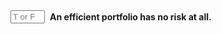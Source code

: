 
::: {.question-block}

<form onsubmit="event.preventDefault(); checkAnswerBox('module3_tf_q21','F')" style="display: flex; align-items: center; gap: 8px;">
<input type="text" id="module3_tf_q21" name="module3_tf_q21" maxlength="1" placeholder="T or F" style="width: 55px;" data-correct-answer="F" /> 
<label for="module3_tf_q21"><strong>An efficient portfolio has no risk at all.</strong></label>
</form>

<div id="feedback-module3_tf_q21" class="feedback" data-status="" style="display:none;">
The sentence is FALSE. Efficient portfolios still have risk; they simply maximize return relative to that risk.
</div>
:::
